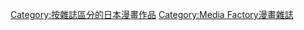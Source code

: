 [[Category:按雜誌區分的日本漫畫作品|Category:按雜誌區分的日本漫畫作品]]
[[Category:Media_Factory漫畫雜誌|Category:Media Factory漫畫雜誌]]